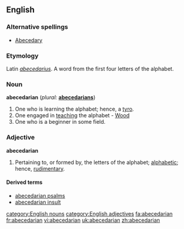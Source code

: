 {{wikisource1911Enc|Abecedarians}}
==English==

===Alternative spellings===
*[[Abecedary]]

===Etymology===
Latin ''[[abecedarius]]''. A word from the first four letters of the alphabet.

===Noun===
'''abecedarian'''  (''plural:'' '''[[abecedarians]]''')
#One who is learning the alphabet; hence, a [[tyro]].
#One engaged in [[teaching]] the alphabet - [[Wood]]
#One who is a beginner in some field.

===Adjective===
'''abecedarian'''
#Pertaining to, or formed by, the letters of the alphabet; [[alphabetic]]; hence, [[rudimentary]].

====Derived terms====
*[[abecedarian psalms]]
*[[abecedarian insult]]
[[category:English nouns]]
[[category:English adjectives]]
[[fa:abecedarian]]
[[fr:abecedarian]]
[[vi:abecedarian]]
[[uk:abecedarian]]
[[zh:abecedarian]]